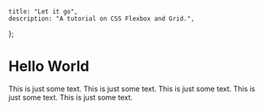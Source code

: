 
	title: "Let it go",
	description: "A tutorial on CSS Flexbox and Grid.",
};


# Hello World

This is just some text.
This is just some text.
This is just some text.
This is just some text.
This is just some text.


